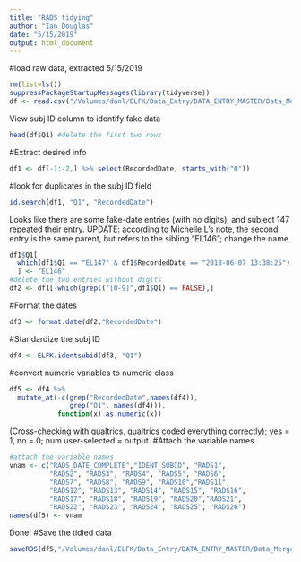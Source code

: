 ```yaml
---
title: "RADS tidying"
author: "Ian Douglas"
date: "5/15/2019"
output: html_document
---
```

#load raw data, extracted 5/15/2019
```r
rm(list=ls())
suppressPackageStartupMessages(library(tidyverse))
df <- read.csv("/Volumes/danl/ELFK/Data_Entry/DATA_ENTRY_MASTER/Data_Merge/01 Raw/QUALTRICS/PI/RADS raw.csv", stringsAsFactors = FALSE)
```

View subj ID column to identify fake data
```r
head(df$Q1) #delete the first two rows
```
#Extract desired info
```r
df1 <- df[-1:-2,] %>% select(RecordedDate, starts_with("Q"))
```
#look for duplicates in the subj ID field
```r
id.search(df1, "Q1", "RecordedDate")
```
Looks like there are some fake-date entries (with no digits), and subject 147 repeated their entry.
UPDATE: according to Michelle L's note, the second entry is the same parent, but refers to the sibling "EL146"; change the name.
```r
df1$Q1[
  which(df1$Q1 == "EL147" & df1$RecordedDate == "2018-06-07 13:38:25")
  ] <- "EL146"
#delete the two entries without digits
df2 <- df1[-which(grepl("[0-9]",df1$Q1) == FALSE),]
```
#Format the dates
```r
df3 <- format.date(df2,"RecordedDate")
```
#Standardize the subj ID
```r
df4 <- ELFK.identsubid(df3, "Q1")
```
#convert numeric variables to numeric class
```r
df5 <- df4 %>% 
  mutate_at(-c(grep("RecordedDate",names(df4)),
               grep("Q1", names(df4))),
            function(x) as.numeric(x))
```
(Cross-checking with qualtrics, qualtrics coded everything correctly); yes = 1, no = 0; num user-selected = output.
#Attach the variable names
```r
#attach the variable names
vnam <- c("RADS_DATE_COMPLETE","IDENT_SUBID", "RADS1", 
          "RADS2", "RADS3", "RADS4", "RADS5", "RADS6", 
          "RADS7", "RADS8", "RADS9", "RADS10","RADS11", 
          "RADS12", "RADS13", "RADS14", "RADS15", "RADS16",
          "RADS17", "RADS18", "RADS19", "RADS20","RADS21", 
          "RADS22", "RADS23", "RADS24", "RADS25", "RADS26")
names(df5) <- vnam
```
Done!
#Save the tidied data
```r
saveRDS(df5,"/Volumes/danl/ELFK/Data_Entry/DATA_ENTRY_MASTER/Data_Merge/02 Tidied/QUALTRICS/PI/R/RADS_tidy.rds")
```


